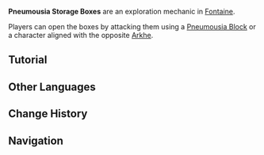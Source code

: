 {{Terminology Infobox
|image  = Tutorial Pneumousia Storage Box.png
|type   = Exploration
|region = Fontaine
}}
'''Pneumousia Storage Boxes''' are an exploration mechanic in [[Fontaine]].

Players can open the boxes by attacking them using a [[Pneumousia Block]] or a character aligned with the opposite [[Arkhe]].

==Tutorial==
{{Tutorial|Pneumousia Storage Box}}

==Other Languages==
{{Other Languages
|en      = Pneumousia Storage Box
|zhs     = 芒荒储物箱
|zhs_rm  = 
|zht     = 芒荒儲物箱
|zht_rm  = 
|zh_tl   = Pneuma-Ousia Storage Box
|ja      = プネウムシアストレージボックス
|ja_rm   = Puneumushia Sutoreeji Bokkusu
|ja_tl   = Pneumousia Storage Box
|ko      = 프뉴무시아 보관함
|ko_rm   = 
|ko_tl   = 
|es      = Contenedor de pneumousía
|es_tl   = Pneumousia Container
|fr      = Conteneur de pneumousia
|fr_tl   = Pneumousia Container
|ru      = Ящик для хранения пневмусии
|ru_tl   = Pneumousia Storage Box
|th      = กล่องเก็บสสารวิญญาณ
|th_rm   = 
|th_tl   = 
|vi      = Rương Chứa Đồ Pneumousia
|vi_tl   = 
|de      = Pneumousia-Aufbewahrungsbox
|de_tl   = Pneumousia Storage Box
|id      = Kotak Penyimpanan Pneumousia
|id_tl   = Pneumousia Storage Box
|pt      = Caixa de Armazenamento de Pneumousia
|pt_tl   = 
|tr      = Yabanyum Saklama Kutusu
|tr_tl   = {{Lex|Pneumousia|tr}} Storage Box
|it      = Scatola d'immagazzinamento di Pneumousia
|it_tl   = 
}}

==Change History==
{{Change History|4.0}}

==Navigation==
{{Exploration Navbox|Fontaine}}